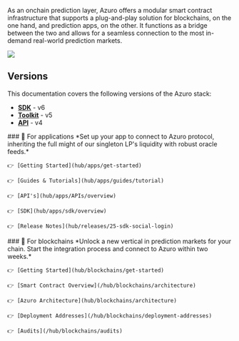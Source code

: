 
<PageHeadline
  title="Developer Hub"
  subTitle=""
/>

As an onchain prediction layer, Azuro offers a modular smart contract infrastructure that supports a plug-and-play solution for blockchains, on the one hand, and prediction apps, on the other. It functions as a bridge between the two and allows for a seamless connection to the most in-demand real-world prediction markets. 

<Image
  src="images/hub/hub-main.png"
  width={2000}
  height={700}
/>

## Versions
This documentation covers the following versions of the Azuro stack:

- [**SDK**](/hub/apps/sdk/overview) - v6
- [**Toolkit**](/hub/apps/toolkit/overview) - v5
- [**API**](/hub/apps/APIs/overview) - v4

<div className="grid lg:grid-cols-2 gap-8 mt-1">
  <div>
    ### 🔮 For applications
    *Set up your app to connect to Azuro protocol, inheriting the full might of our singleton LP's liquidity with robust oracle feeds.*

    👉 [Getting Started](hub/apps/get-started)

    👉 [Guides & Tutorials](hub/apps/guides/tutorial)

    👉 [API's](hub/apps/APIs/overview)

    👉 [SDK](hub/apps/sdk/overview)

    👉 [Release Notes](hub/releases/25-sdk-social-login)

  </div>
  <div>
    ### 🧩 For blockchains
    *Unlock a new vertical in prediction markets for your chain. Start the integration process and connect to Azuro within two weeks.*

    👉 [Getting Started](hub/blockchains/get-started)

    👉 [Smart Contract Overview](/hub/blockchains/architecture)

    👉 [Azuro Architecture](hub/blockchains/architecture)

    👉 [Deployment Addresses](/hub/blockchains/deployment-addresses)

    👉 [Audits](/hub/blockchains/audits)

  </div>
</div>

